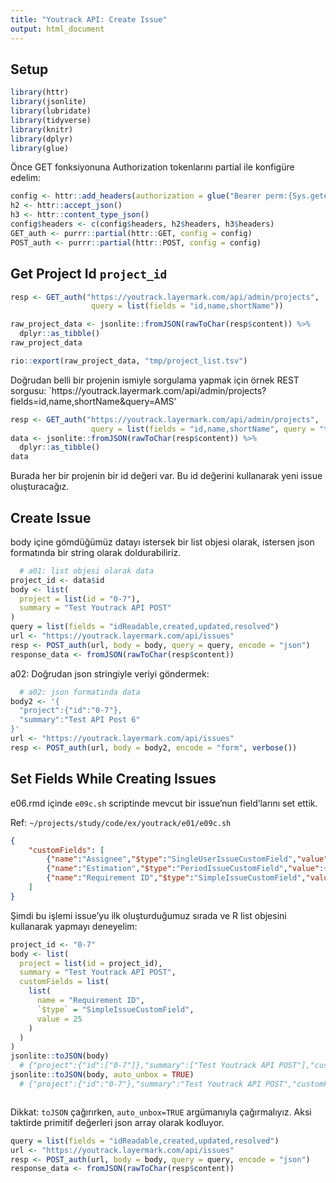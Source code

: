 ```yaml
---
title: "Youtrack API: Create Issue"
output: html_document
---
```


## Setup

```r
library(httr)
library(jsonlite)
library(lubridate)
library(tidyverse)
library(knitr)
library(dplyr)
library(glue)
```
Önce GET fonksiyonuna Authorization tokenlarını partial ile konfigüre edelim:

```r
config <- httr::add_headers(authorization = glue("Bearer perm:{Sys.getenv('YOUTRACK_AUTH')}"))
h2 <- httr::accept_json()
h3 <- httr::content_type_json()
config$headers <- c(config$headers, h2$headers, h3$headers)
GET_auth <- purrr::partial(httr::GET, config = config)
POST_auth <- purrr::partial(httr::POST, config = config)
```
## Get Project Id `project_id`

```r
resp <- GET_auth("https://youtrack.layermark.com/api/admin/projects",
                  query = list(fields = "id,name,shortName"))

raw_project_data <- jsonlite::fromJSON(rawToChar(resp$content)) %>%
  dplyr::as_tibble()
raw_project_data
```

```r
rio::export(raw_project_data, "tmp/project_list.tsv")
```
Doğrudan belli bir projenin ismiyle sorgulama yapmak için örnek REST sorgusu: `https://youtrack.layermark.com/api/admin/projects?fields=id,name,shortName&query=AMS'

```r
resp <- GET_auth("https://youtrack.layermark.com/api/admin/projects",
                  query = list(fields = "id,name,shortName", query = "test"))
data <- jsonlite::fromJSON(rawToChar(resp$content)) %>%
  dplyr::as_tibble()
data
```

Burada her bir projenin bir id değeri var. Bu id değerini kullanarak yeni issue oluşturacağız.

## Create Issue

body içine gömdüğümüz datayı istersek bir list objesi olarak, istersen json formatında bir string olarak doldurabiliriz.

```r
  # a01: list objesi olarak data
project_id <- data$id
body <- list(
  project = list(id = "0-7"),
  summary = "Test Youtrack API POST"
)
query = list(fields = "idReadable,created,updated,resolved")
url <- "https://youtrack.layermark.com/api/issues"
resp <- POST_auth(url, body = body, query = query, encode = "json")
response_data <- fromJSON(rawToChar(resp$content))

```

a02: Doğrudan json stringiyle veriyi göndermek:

```r
  # a02: json formatında data
body2 <- '{
  "project":{"id":"0-7"},
  "summary":"Test API Post 6"
}'
url <- "https://youtrack.layermark.com/api/issues"
resp <- POST_auth(url, body = body2, encode = "form", verbose())
```

## Set Fields While Creating Issues

e06.rmd içinde `e09c.sh` scriptinde mevcut bir issue'nun field'larını set ettik.

Ref: `~/projects/study/code/ex/youtrack/e01/e09c.sh`

```json
{
	"customFields": [
		{"name":"Assignee","$type":"SingleUserIssueCustomField","value":{"login":"BE1"}},
		{"name":"Estimation","$type":"PeriodIssueCustomField","value":{"minutes":1440}},
		{"name":"Requirement ID","$type":"SimpleIssueCustomField","value":25}
	]
}
```

Şimdi bu işlemi issue'yu ilk oluşturduğumuz sırada ve R list objesini kullanarak yapmayı deneyelim:

```r
project_id <- "0-7"
body <- list(
  project = list(id = project_id),
  summary = "Test Youtrack API POST",
  customFields = list(
    list(
      name = "Requirement ID",
      `$type` = "SimpleIssueCustomField",
      value = 25
    )
  )
)
jsonlite::toJSON(body)
  # {"project":{"id":["0-7"]},"summary":["Test Youtrack API POST"],"customFields":[{"name":["Requirement ID"],"$type":["SimpleIssueCustomField"],"value":[25]}]}
jsonlite::toJSON(body, auto_unbox = TRUE)
  # {"project":{"id":"0-7"},"summary":"Test Youtrack API POST","customFields":[{"name":"Requirement ID","$type":"SimpleIssueCustomField","value":25}]}



```

Dikkat: `toJSON` çağırırken, `auto_unbox=TRUE` argümanıyla çağırmalıyız. Aksi taktirde primitif değerleri json array olarak kodluyor.

```r
query = list(fields = "idReadable,created,updated,resolved")
url <- "https://youtrack.layermark.com/api/issues"
resp <- POST_auth(url, body = body, query = query, encode = "json")
response_data <- fromJSON(rawToChar(resp$content))

```
